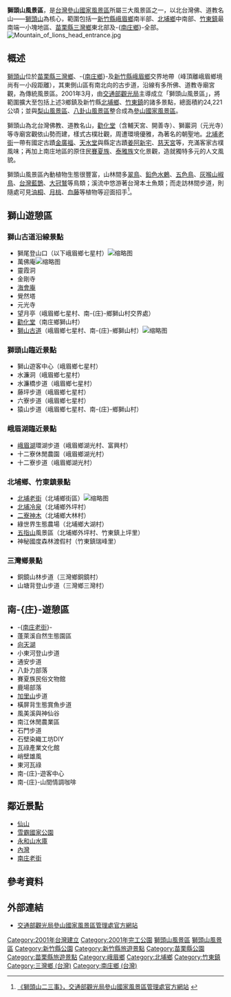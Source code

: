 '''獅頭山風景區'''，是[[台灣|台灣]][[參山國家風景區|參山國家風景區]]所屬三大風景區之一，以北台灣佛、道教名山——[[獅頭山_(苗栗縣)|獅頭山]]為核心，範圍包括一[[新竹縣|新竹縣]][[峨眉鄉|峨眉鄉]]南半部、[[北埔鄉|北埔鄉]]中南部、[[竹東鎮|竹東鎮]]最南端一小塊地區、[[苗栗縣|苗栗縣]][[三灣鄉_(台灣)|三灣鄉]]東北部及-{[[南庄鄉_(台灣)|南庄鄉]]}-全部。
[[File:Mountain_of_lions_head_entrance.jpg|thumb]]

== 概述 ==
[[獅頭山_(苗栗縣)|獅頭山]]位於[[苗栗縣|苗栗縣]][[三灣鄉_(台灣)|三灣鄉]]、-{[[南庄鄉_(台灣)|南庄鄉]]}-及[[新竹縣|新竹縣]][[峨眉鄉|峨眉鄉]]交界地帶（峰頂離峨眉鄉境尚有一小段距離），其東側山區有南北向的古步道，沿線有多所佛、道教寺廟宮觀，為傳統風景區。2001年3月，由[[交通部觀光局|交通部觀光局]]主導成立「獅頭山風景區」，將範圍擴大至包括上述3鄉鎮及新竹縣[[北埔鄉|北埔鄉]]、[[竹東鎮|竹東鎮]]的諸多景點，總面積約24,221公頃；並與[[梨山風景區|梨山風景區]]、[[八卦山風景區|八卦山風景區]]整合成為[[參山國家風景區|參山國家風景區]]。

獅頭山為北台灣佛教、道教名山，[[獅頭山勸化堂|勸化堂]]（含輔天宮、開善寺）、獅巖洞（元光寺）等寺廟宮觀依山勢而建，樣式古樸壯觀，周遭環境優雅，為著名的朝聖地。[[北埔老街|北埔老街]]一帶有國定古蹟[[金廣福|金廣福]]、[[天水堂|天水堂]]與縣定古蹟[[姜阿新宅|姜阿新宅]]、[[慈天宮|慈天宮]]等，充滿客家古樸風味；再加上南庄地區的原住民[[賽夏族|賽夏族]]、[[泰雅族|泰雅族]]文化景觀，造就獨特多元的人文風貌。

獅頭山風景區內動植物生態很豐富，山林間多[[翠鳥|翠鳥]]、[[鉛色水鶇|鉛色水鶇]]、[[五色鳥|五色鳥]]、[[灰喉山椒鳥|灰喉山椒鳥]]、[[台灣藍鵲|台灣藍鵲]]、[[大冠鷲|大冠鷲]]等鳥類；溪流中悠游著台灣本土魚類；而走訪林間步道，則隨處可見[[油桐|油桐]]、[[月桃|月桃]]、[[血藤|血藤]]等植物等迎面招手<ref>[http://www.trimt-nsa.gov.tw/cht/subSite.aspx?fName=lion 《獅頭山二三事》，交通部觀光局參山國家風景區管理處官方網站] {{webarchive|url=https://web.archive.org/web/20100302204917/http://www.trimt-nsa.gov.tw/cht/subSite.aspx?fName=lion |date=2010-03-02 }}</ref>。

== 獅山遊憩區 ==
{{Infobox Mountain
| 名稱 = 獅頭山
| 照片 = Mountain of lions head southern view.jpg
| 海拔 = {{Convert|491|m|ft|0|link=on}}
}}

===獅山古道沿線景點===
*獅尾登山口（以下峨眉鄉七星村）[[File:P_20160306_142039(1).jpg|缩略图]]
*萬佛庵[[File:P_20160306_143043(1).jpg|缩略图]]
*靈霞洞
*金剛寺
*[[海會庵|海會庵]]
*覺然塔
*元光寺
*望月亭（峨眉鄉七星村、南-{庄}-鄉獅山村交界處）
*[[獅頭山勸化堂|勸化堂]]（南庄鄉獅山村）
*[[獅山古道|獅山古道]]（峨眉鄉七星村、南-{庄}-鄉獅山村）[[File:P_20160306_142933(1).jpg|缩略图]]

===獅頭山臨近景點===
*獅山遊客中心（峨眉鄉七星村）
*水濂洞（峨眉鄉七星村）
*水濂橋步道（峨眉鄉七星村）
*藤坪步道（峨眉鄉七星村）
*六寮步道（峨眉鄉七星村）
*猿山步道（峨眉鄉七星村、南-{庄}-鄉獅山村）

===峨眉湖臨近景點===
*[[峨眉湖|峨眉湖]]環湖步道（峨眉鄉湖光村、富興村）
*十二寮休閒農園（峨眉鄉湖光村）
*十二寮步道（峨眉鄉湖光村）

===北埔鄉、竹東鎮景點===
{{Infobox Mountain
| 名稱 = 五指山
| 照片 = Mountain of fire-fingers.jpg
| 照片說明 = 五指山
| 海拔 = {{Convert|1062|m|ft|0|link=on}}
}}
*[[北埔老街|北埔老街]]（北埔鄉街區）[[File:P_20160306_124738(1).jpg|缩略图]]
*[[北埔冷泉|北埔冷泉]]（北埔鄉外坪村）
*[[二寮神木|二寮神木]]（北埔鄉大林村）
*綠世界生態農場（北埔鄉大湖村）
*[[五指山_(新竹縣)|五指山]]風景區（北埔鄉外坪村、竹東鎮上坪里）
*神秘國度森林渡假村（竹東鎮瑞峰里）

===三灣鄉景點===
*銅鏡山林步道（三灣鄉銅鏡村）
*山塘背登山步道（三灣鄉三灣村）

== 南-{庄}-遊憩區 ==
{{Infobox Mountain
| 名稱 = 加里山
| 照片 = Jia Li Shan.jpg
| 照片說明 = 加里山
| 海拔 = {{Convert|2220|m|ft|0|link=on}}
}}
*-{[[南庄老街|南庄老街]]}-
*蓬萊溪自然生態園區
*[[向天湖|向天湖]]
*小東河登山步道
*通安步道
*八卦力部落
*賽夏族民俗文物館
*鹿場部落
*[[加里山|加里山]]步道
*橫屏背生態賞魚步道
*風美溪與神仙谷
*南江休閒農業區
*石門步道
*石壁染織工坊DIY
*瓦祿產業文化館
*峭壁雄風
*東河瓦祿
*南-{庄}-遊客中心
*南-{庄}-山間情調咖啡

== 鄰近景點 == 
*[[仙山|仙山]]
*[[雪霸國家公園|雪霸國家公園]]
*[[永和山水庫|永和山水庫]]
*[[內灣|內灣]]
*[[南庄老街|南庄老街]]

==參考資料==
{{Wikivoyage|獅頭山}}
<div class="references-small">
<references/>
</div>

==外部連結==
*[https://www.trimt-nsa.gov.tw/ 交通部觀光局參山國家風景區管理處官方網站] {{Wayback|url=https://www.trimt-nsa.gov.tw/ |date=20200817182656 }}
[[Category:2001年台灣建立|Category:2001年台灣建立]]
[[Category:2001年完工公園|Category:2001年完工公園]]
[[Category:參山國家風景區|獅頭山風景區]]
[[Category:獅頭山風景區|]]
[[Category:新竹縣公園|Category:新竹縣公園]]
[[Category:新竹縣旅遊景點|Category:新竹縣旅遊景點]]
[[Category:苗栗縣公園|Category:苗栗縣公園]]
[[Category:苗栗縣旅遊景點|Category:苗栗縣旅遊景點]]
[[Category:峨眉鄉|Category:峨眉鄉]]
[[Category:北埔鄉|Category:北埔鄉]]
[[Category:竹東鎮|Category:竹東鎮]]
[[Category:三灣鄉_(台灣)|Category:三灣鄉 (台灣)]]
[[Category:南庄鄉_(台灣)|Category:南庄鄉 (台灣)]]